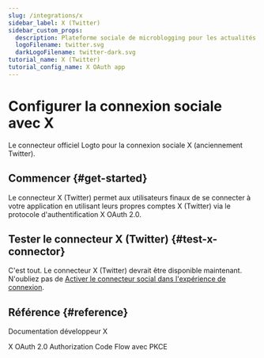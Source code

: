 ```yaml
---
slug: /integrations/x
sidebar_label: X (Twitter)
sidebar_custom_props:
  description: Plateforme sociale de microblogging pour les actualités en temps réel, les discussions et les outils de paiements / créateurs.
  logoFilename: twitter.svg
  darkLogoFilename: twitter-dark.svg
tutorial_name: X (Twitter)
tutorial_config_name: X OAuth app
---
```




# Configurer la connexion sociale avec X

Le connecteur officiel Logto pour la connexion sociale X (anciennement Twitter).

<GuideTip />

## Commencer \{#get-started}

Le connecteur X (Twitter) permet aux utilisateurs finaux de se connecter à votre application en utilisant leurs propres comptes X (Twitter) via le protocole d'authentification X OAuth 2.0.

<Integration />

## Tester le connecteur X (Twitter) \{#test-x-connector}

C'est tout. Le connecteur X (Twitter) devrait être disponible maintenant. N'oubliez pas de [Activer le connecteur social dans l'expérience de connexion](/connectors/social-connectors/#enable-social-sign-in).

## Référence \{#reference}

<Url href="https://developer.x.com/en/docs">Documentation développeur X</Url>

<Url href="https://developer.x.com/en/docs/authentication/oauth-2-0/authorization-code">
  X OAuth 2.0 Authorization Code Flow avec PKCE
</Url>